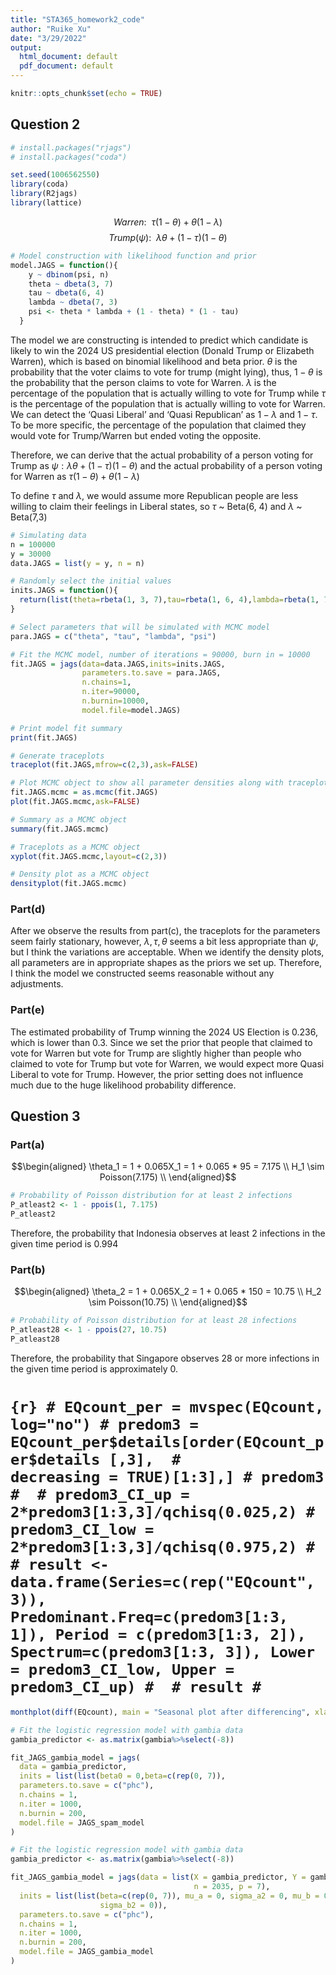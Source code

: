 ```yaml
---
title: "STA365_homework2_code"
author: "Ruike Xu"
date: "3/29/2022"
output:
  html_document: default
  pdf_document: default
---
```


```r
knitr::opts_chunk$set(echo = TRUE)
```

## Question 2

```r
# install.packages("rjags")
# install.packages("coda")

set.seed(1006562550)
library(coda)
library(R2jags)
library(lattice)
```

$$ Warren:\ \ \tau(1-\theta)+\theta(1-\lambda) $$
$$ Trump(\psi):\ \ \lambda\theta + (1-\tau)(1-\theta) $$

```r

# Model construction with likelihood function and prior
model.JAGS = function(){
    y ~ dbinom(psi, n)
    theta ~ dbeta(3, 7)
    tau ~ dbeta(6, 4)
    lambda ~ dbeta(7, 3)
    psi <- theta * lambda + (1 - theta) * (1 - tau)
  }
```

The model we are constructing is intended to predict which candidate is likely to win the 2024 US presidential election (Donald Trump or Elizabeth Warren), which is based on binomial likelihood and beta prior. $\theta$ is the probability that the voter claims to vote for trump (might lying), thus, $1 - \theta$ is the probability that the person claims to vote for Warren. $\lambda$ is the percentage of the population that is actually willing to vote for Trump while $\tau$ is the percentage of the population that is actually willing to vote for Warren. We can detect the 'Quasi Liberal' and 'Quasi Republican' as $1-\lambda$ and $1-\tau$. To be more specific, the percentage of the population that claimed they would vote for Trump/Warren but ended voting the opposite. 

Therefore, we can derive that the actual probability of a person voting for Trump as $\psi:\lambda\theta + (1-\tau)(1-\theta)$ and the actual probability of a person voting for Warren as $\tau(1-\theta)+\theta(1-\lambda)$

To define $\tau$ and $\lambda$, we would assume more Republican people are less willing to claim their feelings in Liberal states, so $\tau$ ~ Beta(6, 4) and $\lambda$ ~ Beta(7,3)

```r
# Simulating data
n = 100000
y = 30000
data.JAGS = list(y = y, n = n)
```

```r
# Randomly select the initial values
inits.JAGS = function(){
  return(list(theta=rbeta(1, 3, 7),tau=rbeta(1, 6, 4),lambda=rbeta(1, 7, 3)))
}
```

```r
# Select parameters that will be simulated with MCMC model
para.JAGS = c("theta", "tau", "lambda", "psi")
```

```r
# Fit the MCMC model, number of iterations = 90000, burn in = 10000
fit.JAGS = jags(data=data.JAGS,inits=inits.JAGS,
                parameters.to.save = para.JAGS,
                n.chains=1,
                n.iter=90000,
                n.burnin=10000,
                model.file=model.JAGS)
```
```r
# Print model fit summary
print(fit.JAGS)
```
```r
# Generate traceplots
traceplot(fit.JAGS,mfrow=c(2,3),ask=FALSE)
```

```r
# Plot MCMC object to show all parameter densities along with traceplots
fit.JAGS.mcmc = as.mcmc(fit.JAGS)
plot(fit.JAGS.mcmc,ask=FALSE)
```
```r
# Summary as a MCMC object 
summary(fit.JAGS.mcmc)
```

```r
# Traceplots as a MCMC object
xyplot(fit.JAGS.mcmc,layout=c(2,3))
```

```r
# Density plot as a MCMC object
densityplot(fit.JAGS.mcmc)
```

### Part(d)

After we observe the results from part(c), the traceplots for the parameters seem fairly stationary, however, $\lambda, \tau, \theta$ seems a bit less appropriate than $\psi$, but I think the variations are acceptable. When we identify the density plots, all parameters are in appropriate shapes as the priors we set up. Therefore, I think the model we constructed seems reasonable without any adjustments. 


### Part(e)

The estimated probability of Trump winning the 2024 US Election is 0.236, which is lower than 0.3. Since we set the prior that people that claimed to vote for Warren but vote for Trump are slightly higher than people who claimed to vote for Trump but vote for Warren, we would expect more Quasi Liberal to vote for Trump. However, the prior setting does not influence much due to the huge likelihood probability difference.   

## Question 3
### Part(a)

$$\begin{aligned}
       \theta_1 = 1 + 0.065X_1 
          = 1 + 0.065 * 95 = 7.175 \\
       H_1 \sim Poisson(7.175) \\
\end{aligned}$$

```r
# Probability of Poisson distribution for at least 2 infections
P_atleast2 <- 1 - ppois(1, 7.175)
P_atleast2
```
Therefore, the probability that Indonesia observes at least 2 infections in 
the given time period is 0.994

### Part(b)
$$\begin{aligned}
       \theta_2 = 1 + 0.065X_2 
          = 1 + 0.065 * 150 = 10.75 \\
       H_2 \sim Poisson(10.75) \\
\end{aligned}$$

```r
# Probability of Poisson distribution for at least 28 infections
P_atleast28 <- 1 - ppois(27, 10.75)
P_atleast28
```

Therefore, the probability that Singapore observes 28 or more infections in the 
given time period is approximately 0. 

# ```{r}
# EQcount_per = mvspec(EQcount, log="no")
# predom3 = EQcount_per$details[order(EQcount_per$details [,3], 
#                               decreasing = TRUE)[1:3],]
# predom3
# 
# predom3_CI_up = 2*predom3[1:3,3]/qchisq(0.025,2)
# predom3_CI_low = 2*predom3[1:3,3]/qchisq(0.975,2)
# 
# result <- data.frame(Series=c(rep("EQcount", 3)), Predominant.Freq=c(predom3[1:3, 1]), Period = c(predom3[1:3, 2]), Spectrum=c(predom3[1:3, 3]), Lower = predom3_CI_low, Upper = predom3_CI_up)
# 
# result
# ```


```r
monthplot(diff(EQcount), main = "Seasonal plot after differencing", xlab="Time", ylab="Number of earthquakes")
```



```r
# Fit the logistic regression model with gambia data
gambia_predictor <- as.matrix(gambia%>%select(-8)) 

fit_JAGS_gambia_model = jags(
  data = gambia_predictor,
  inits = list(list(beta0 = 0,beta=c(rep(0, 7)),
  parameters.to.save = c("phc"),
  n.chains = 1,
  n.iter = 1000,
  n.burnin = 200,
  model.file = JAGS_spam_model
)
```

```r
# Fit the logistic regression model with gambia data
gambia_predictor <- as.matrix(gambia%>%select(-8)) 

fit_JAGS_gambia_model = jags(data = list(X = gambia_predictor, Y = gambia$y, 
                                         n = 2035, p = 7),
  inits = list(list(beta=c(rep(0, 7)), mu_a = 0, sigma_a2 = 0, mu_b = 0, 
                    sigma_b2 = 0)),
  parameters.to.save = c("phc"),
  n.chains = 1,
  n.iter = 1000,
  n.burnin = 200,
  model.file = JAGS_gambia_model
)
```